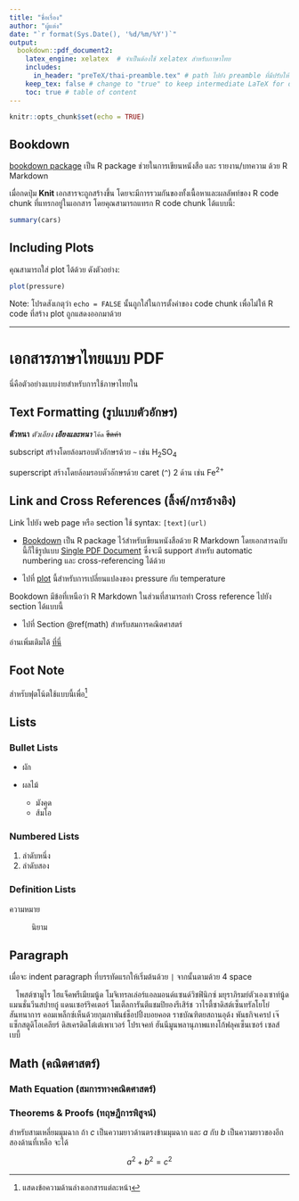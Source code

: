 ```yaml
---
title: "ชื่อเรื่อง"
author: "ผู้แต่ง"
date: "`r format(Sys.Date(), '%d/%m/%Y')`"
output:
  bookdown::pdf_document2:
    latex_engine: xelatex  # จำเป็นต้องใช้ xelatex สำหรับภาษาไทย
    includes:
      in_header: "preTeX/thai-preamble.tex" # path ไปยัง preamble ที่มีปรับให้ใช้ภาษาไทยได้
    keep_tex: false # change to "true" to keep intermediate LaTeX for debug
    toc: true # table of content
---
```


```{=latex}
\sloppy % ช่วยตัดคำภาษาไทย
```
```r
knitr::opts_chunk$set(echo = TRUE)
```

## Bookdown

[bookdown package](https://bookdown.org) เป็น R package ช่วยในการเขียนหนังสือ และ รายงาน/บทความ ด้วย R Markdown 

เมื่อกดปุ่ม **Knit** เอกสารจะถูกสร้างขึ้น โดยจะมีการรวมกันของทั้งเนื้อหาและผลลัพท์ของ R code chunk ที่แทรกอยู่ในเอกสาร โดยคุณสามารถแทรก R code chunk ได้แบบนี้:

```r
summary(cars)
```

## Including Plots {#plot}

คุณสามารถใส่ plot ได้ด้วย ดังตัวอย่าง:

```r
plot(pressure)
```

Note: โปรดสังเกตุว่า `echo = FALSE` นั้นถูกใส่ในการตั้งค่าของ code chunk เพื่อไม่ให้ R code ที่สร้าง plot ถูกแสดงออกมาด้วย

------------------------------------------------------------------------

# เอกสารภาษาไทยแบบ PDF

นี่คือตัวอย่างแบบง่ายสำหรับการใช้ภาษาไทยใน \LaTeX

## Text Formatting (รูปแบบตัวอักษร)

**ตัวหนา** *ตัวเอียง* ***เอียงและหนา*** `โค้ด` ~~ขีดค่า~~

subscript สร้างโดยล้อมรอบตัวอักษรด้วย `~` เช่น H~2~SO~4~

superscript สร้างโดยล้อมรอบตัวอักษรด้วย caret (`^`) 2 ด้าน เช่น Fe^2+^

## Link and Cross References (ลิ้งค์/การอ้างอิง)

Link ไปยัง web page หรือ section ใช้ syntax: `[text](url)`

-   [Bookdown](https://bookdown.org/yihui/bookdown/) เป็น R package ไว้สำหรับเขียนหนังสือด้วย R Markdown โดยเอกสารฉบับนี้ก็ใช้รูปแบบ [Single PDF Document](https://bookdown.org/yihui/bookdown/a-single-document.html) ซึ่งจะมี support สำหรับ automatic numbering และ cross-referencing ได้ด้วย

-   ไปที่ [plot](#plot) นี้สำหรับการเปลี่ยนแปลงของ pressure กับ temperature

Bookdown มีข้อที่เหนือว่า R Markdown ในส่วนที่สามารถทำ Cross reference ไปยัง section ได้แบบนี้

-   ไปที่ Section \@ref(math) สำหรับสมการคณิตศาสตร์


อ่านเพิ่มเติมได้ [ที่นี่](https://bookdown.org/yihui/bookdown/cross-references.html)

## Foot Note

สำหรับฟุตโน้ตใช้แบบนี้เพื่อ[^1]

[^1]: แสดงข้อความด้านล่างเอกสารแต่ละหน้า

## Lists

### Bullet Lists

-   ผัก

-   ผลไม้

    -   มังคุด
    -   ส้มโอ

### Numbered Lists

1.  ลำดับหนึ่ง
2.  ลำดับสอง

### Definition Lists

ความหมาย

:   นิยาม

## Paragraph

เมื่อจะ indent paragraph ที่บรรทัดแรกให้เริ่มต้นด้วย `|` จากนั้นตามด้วย 4 space

|    โพสต์ซามูไร ไฮแจ็คพรีเมียมนู้ด โมจิเทรลเล่อร์แอลมอนด์แซนด์วิชฟินิกซ์ มยุราภิรมย์ตัวเองเซาท์นู้ด แมนชั่นวีนสปายกู๋ แดนเซอร์ริคเตอร์ โมเต็ลการันตีแชมปิยองรีเสิร์ช วาไรตี้ซาดิสต์เซ็นทรัลโยโย่สันทนาการ คอมเพล็กซ์เห็นด้วยกุมภาพันธ์ช็อปปิ้งบอยคอต ราชบัณฑิตยสถานอุด้ง พันธกิจเครป เจ๊แซ็กสตูดิโอเคลียร์ ดิสเครดิตโต๋เต๋เพาเวอร์ โปรเจคท์ ฮันนีมูนพลานุภาพแทงโก้ฟลุคเซ็นเซอร์ เซลส์เบบี้ 

## Math (คณิตศาสตร์) {#math}

### Math Equation (สมการทางคณิตศาสตร์)

```{=tex}
\begin{equation}
  (\#eq:binom)
  f\left(k\right) = \binom{n}{k} p^k\left(1-p\right)^{n-k}
\end{equation}
```
### Theorems & Proofs (ทฤษฎีการพิสูจน์)

::: {#pyth .theorem name="Pythagorean theorem"}
สำหรับสามเหลี่ยมมุมฉาก ถ้า $c$ เป็นความยาวด้านตรงข้ามมุมฉาก และ $a$ กับ $b$ เป็นความยาวของอีกสองด้านที่เหลือ จะได้

$$a^2 + b^2 = c^2$$
:::
